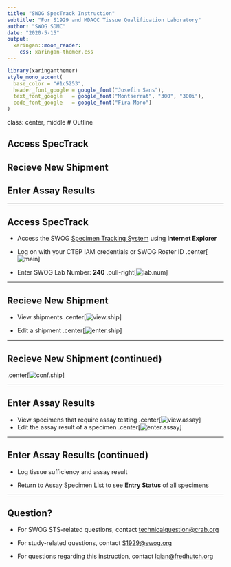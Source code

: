 ```yaml
---
title: "SWOG SpecTrack Instruction"
subtitle: "For S1929 and MDACC Tissue Qualification Laboratory"
author: "SWOG SDMC"
date: "2020-5-15"
output: 
  xaringan::moon_reader:
    css: xaringan-themer.css
---
```


```r
library(xaringanthemer)
style_mono_accent(
  base_color = "#1c5253",
  header_font_google = google_font("Josefin Sans"),
  text_font_google   = google_font("Montserrat", "300", "300i"),
  code_font_google   = google_font("Fira Mono")
)
```

class: center, middle 
# Outline

## Access SpecTrack
## Recieve New Shipment
## Enter Assay Results

---

## Access SpecTrack
- Access the SWOG [Specimen Tracking System](https://crawb.crab.org/SpecTrack/Logon.aspx) using **Internet Explorer**

- Log on with your CTEP IAM credentials or SWOG Roster ID
.center[![main](images/01 STS Main.png)]
- Enter SWOG Lab Number: **240**
.pull-right[![lab.num](images/02 Enter SWOG Lab Number Cropped.png)]

---

## Recieve New Shipment
- View shipments
.center[![view.ship](images/03 View unreceived shipments.png)]

- Edit a shipment
.center[![enter.ship](images/04 See Not Received Samples.png)]

---

## Recieve New Shipment (continued)

.center[![conf.ship](images/confirm shipment.gif)]

---

## Enter Assay Results
- View specimens that require assay testing
.center[![view.assay](images/05 View assaying specimens.png)]
- Edit the assay result of a specimen
.center[![enter.assay](images/06 Edit assay results.png)]

---

## Enter Assay Results (continued)

- Log tissue sufficiency and assay result

- Return to Assay Specimen List to see **Entry Status** of all specimens

---

## Question?

- For SWOG STS-related questions, contact <technicalquestion@crab.org>

- For study-related questions, contact <S1929@swog.org>

- For questions regarding this instruction, contact <lqian@fredhutch.org>
